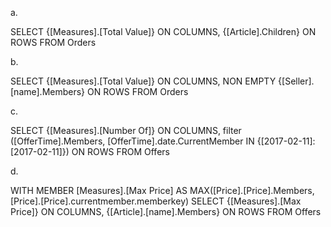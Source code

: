 a.

SELECT {[Measures].[Total Value]} ON COLUMNS,
       {[Article].Children} ON ROWS
FROM Orders



b.

SELECT {[Measures].[Total Value]} ON COLUMNS,
       NON EMPTY {[Seller].[name].Members} ON ROWS
FROM Orders



c.

SELECT {[Measures].[Number Of]} ON COLUMNS,
       filter ([OfferTime].Members, [OfferTime].date.CurrentMember IN {[2017-02-11]:[2017-02-11]}) ON ROWS
FROM Offers



d.

WITH MEMBER [Measures].[Max Price] AS
	MAX([Price].[Price].Members, [Price].[Price].currentmember.memberkey)
SELECT {[Measures].[Max Price]} ON COLUMNS,
       {[Article].[name].Members} ON ROWS
FROM Offers
